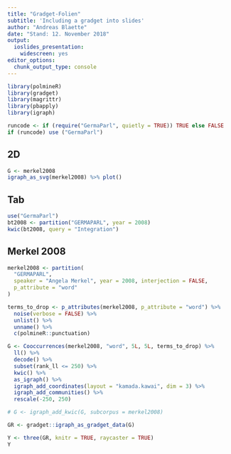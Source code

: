 ```yaml
---
title: "Gradget-Folien"
subtitle: 'Including a gradget into slides'
author: "Andreas Blaette"
date: "Stand: 12. November 2018"
output:
  ioslides_presentation:
    widescreen: yes
editor_options: 
  chunk_output_type: console
---
```



```r
library(polmineR)
library(gradget)
library(magrittr)
library(pbapply)
library(igraph)
```

```r
runcode <- if (require("GermaParl", quietly = TRUE)) TRUE else FALSE
if (runcode) use ("GermaParl")
```


## 2D

```r
G <- merkel2008
igraph_as_svg(merkel2008) %>% plot()
```


## Tab {.smaller}

```r
use("GermaParl")
bt2008 <- partition("GERMAPARL", year = 2008)
kwic(bt2008, query = "Integration")
```



## Merkel 2008 {.flexbox .vcenter}

```r
merkel2008 <- partition(
  "GERMAPARL",
  speaker = "Angela Merkel", year = 2008, interjection = FALSE,
  p_attribute = "word"
)

terms_to_drop <- p_attributes(merkel2008, p_attribute = "word") %>%
  noise(verbose = FALSE) %>%
  unlist() %>%
  unname() %>%
  c(polmineR::punctuation)

G <- Cooccurrences(merkel2008, "word", 5L, 5L, terms_to_drop) %>%
  ll() %>%
  decode() %>%
  subset(rank_ll <= 250) %>%
  kwic() %>%
  as_igraph() %>%
  igraph_add_coordinates(layout = "kamada.kawai", dim = 3) %>%
  igraph_add_communities() %>%
  rescale(-250, 250)

# G <- igraph_add_kwic(G, subcorpus = merkel2008)

GR <- gradget::igraph_as_gradget_data(G)

Y <- three(GR, knitr = TRUE, raycaster = TRUE)
Y
```


